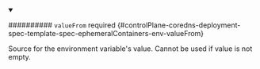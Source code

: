 


<details className="config-field" data-expandable="true" open>
<summary>

########## `valueFrom` <span className="config-field-required" data-required="false">required</span> <span className="config-field-type"></span> <span className="config-field-default"></span> <span className="config-field-enum"></span> {#controlPlane-coredns-deployment-spec-template-spec-ephemeralContainers-env-valueFrom}

Source for the environment variable's value. Cannot be used if value is not empty.

</summary>

<PartialValuefromreference />


</details>
